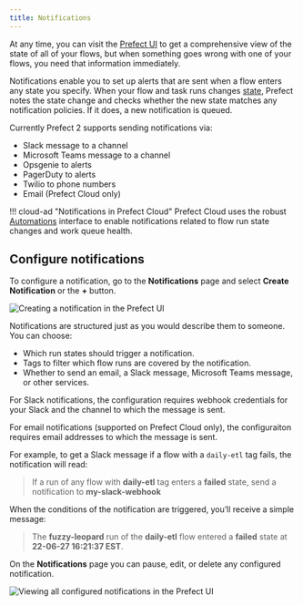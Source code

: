 ```yaml
---
title: Notifications
---
```



At any time, you can visit the [Prefect UI](/2.8.7/ui/flow-runs/) to get a comprehensive view of the state of all of your flows, but when something goes wrong with one of your flows, you need that information immediately. 

Notifications enable you to set up alerts that are sent when a flow enters any state you specify. When your flow and task runs changes [state](/2.8.7/concepts/states/), Prefect notes the state change and checks whether the new state matches any notification policies. If it does, a new notification is queued.

Currently Prefect 2 supports sending notifications via:

- Slack message to a channel
- Microsoft Teams message to a channel
- Opsgenie to alerts
- PagerDuty to alerts
- Twilio to phone numbers
- Email (Prefect Cloud only)

!!! cloud-ad "Notifications in Prefect Cloud"
    Prefect Cloud uses the robust [Automations](/2.8.7/ui/automations/) interface to enable notifications related to flow run state changes and work queue health.

## Configure notifications

To configure a notification, go to the **Notifications** page and select **Create Notification** or the **+** button. 

![Creating a notification in the Prefect UI](../img/ui/create-slack-notification.png)

Notifications are structured just as you would describe them to someone. You can choose:

- Which run states should trigger a notification.
- Tags to filter which flow runs are covered by the notification.
- Whether to send an email, a Slack message, Microsoft Teams message, or other services.

For Slack notifications, the configuration requires webhook credentials for your Slack and the channel to which the message is sent.

For email notifications (supported on Prefect Cloud only), the configuraiton requires email addresses to which the message is sent.

For example, to get a Slack message if a flow with a `daily-etl` tag fails, the notification will read:

> If a run of any flow with **daily-etl** tag enters a **failed** state, send a notification to **my-slack-webhook**

When the conditions of the notification are triggered, you’ll receive a simple message:

> The **fuzzy-leopard** run of the **daily-etl** flow entered a **failed** state at **22-06-27 16:21:37 EST**.

On the **Notifications** page you can pause, edit, or delete any configured notification.

![Viewing all configured notifications in the Prefect UI](../img/ui/notifications.png)

